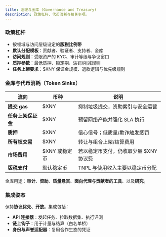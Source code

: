 ```yaml
---
title: 治理与金库 (Governance and Treasury)
description: 政策杠杆、代币消耗与相关事项。
---
```


### 政策杠杆

- 按领域与访问层级设定的**版税比例带**  
- **默认分配模板**：贡献者、验证者、支持者、金库  
- **访问规则**：受限资产的 KYC、审计等级与争议窗口  
- **质押参数**：最低质押、锁定期、惩罚/削减规则  
- **任务上架要求**：$XNY 保证金规模、退款逻辑与优先级规则

### 金库与代币消耗（Token Sinks）

| 流向 | 币种 | 说明 |
|---|---|---|
| **提交 gas** | $XNY | 抑制垃圾提交，资助索引与安全运营 |
| **任务上架保证金** | $XNY | 预留网络产能并强化 SLA 执行 |
| **质押** | $XNY | 信心信号；低质量/欺诈触发惩罚 |
| **所有权交易** | $XNY | 转让与组合上架/结算费用 |
| **市场费用** | $XNY 或稳定币 | 若以稳定币支付，仍收取少量 $XNY 协议费 |
| **版税支付** | 默认稳定币 | TNPL 与使用收入主要以稳定币分配 |

金库用途：**审计**、**资助**、**质量悬赏**、**面向代理与贡献者的工具**、以及**研究**。

### 集成姿态

保持**协议优先、开放**。集成包括：
- **API 连接器**：发起任务、拉取数据集、执行评测  
- **链上钩子**：用于计量与结算（白名单桥）  
- **身份与声誉适配器**：复用合作生态的凭证



